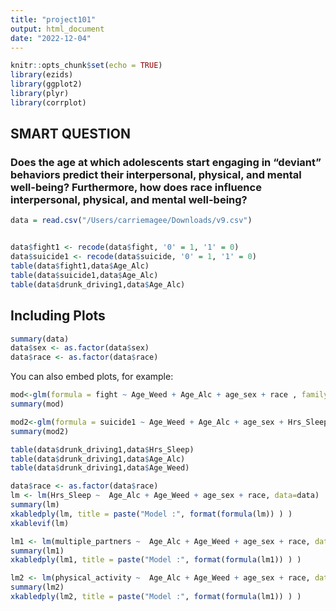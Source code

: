 ```yaml
---
title: "project101"
output: html_document
date: "2022-12-04"
---
```


```r
knitr::opts_chunk$set(echo = TRUE)
library(ezids)
library(ggplot2)
library(plyr)
library(corrplot)
```

## SMART QUESTION

### Does the age at which adolescents start engaging in "deviant" behaviors predict their interpersonal, physical, and mental well-being? Furthermore, how does race influence interpersonal, physical, and mental well-being?


```r
data = read.csv("/Users/carriemagee/Downloads/v9.csv")
```

```r

```


```r
data$fight1 <- recode(data$fight, '0' = 1, '1' = 0)
data$suicide1 <- recode(data$suicide, '0' = 1, '1' = 0)
table(data$fight1,data$Age_Alc)
table(data$suicide1,data$Age_Alc)
table(data$drunk_driving1,data$Age_Alc)
```

## Including Plots

```r
summary(data)
data$sex <- as.factor(data$sex)
data$race <- as.factor(data$race)
```


You can also embed plots, for example:



```r
mod<-glm(formula = fight ~ Age_Weed + Age_Alc + age_sex + race , family = "binomial", data = data)
summary(mod)
```


```r
mod2<-glm(formula = suicide1 ~ Age_Weed + Age_Alc + age_sex + Hrs_Sleep, family = "binomial", data = data)
summary(mod2)
```

```r
table(data$drunk_driving1,data$Hrs_Sleep)
table(data$drunk_driving1,data$Age_Alc)
table(data$drunk_driving1,data$Age_Weed)
```
```r
data$race <- as.factor(data$race)
lm <- lm(Hrs_Sleep ~  Age_Alc + Age_Weed + age_sex + race, data=data)
summary(lm)
xkabledply(lm, title = paste("Model :", format(formula(lm)) ) )
xkablevif(lm)
```

```r
lm1 <- lm(multiple_partners ~  Age_Alc + Age_Weed + age_sex + race, data=data)
summary(lm1)
xkabledply(lm1, title = paste("Model :", format(formula(lm1)) ) )
```

```r
lm2 <- lm(physical_activity ~  Age_Alc + Age_Weed + age_sex + race, data=data)
summary(lm2)
xkabledply(lm2, title = paste("Model :", format(formula(lm1)) ) )
```